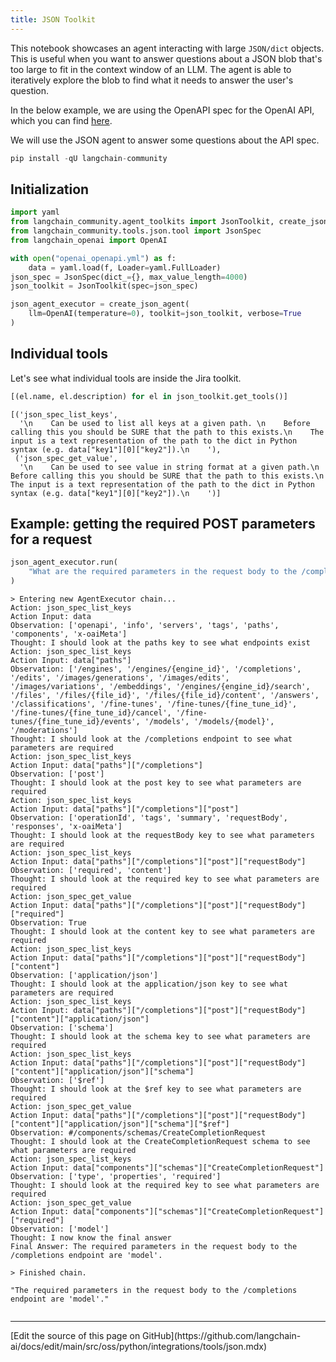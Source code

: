 ```yaml
---
title: JSON Toolkit
---
```


This notebook showcases an agent interacting with large `JSON/dict` objects.
This is useful when you want to answer questions about a JSON blob that's too large to fit in the context window of an LLM. The agent is able to iteratively explore the blob to find what it needs to answer the user's question.

In the below example, we are using the OpenAPI spec for the OpenAI API, which you can find [here](https://github.com/openai/openai-openapi/blob/master/openapi.yaml).

We will use the JSON agent to answer some questions about the API spec.

```python
pip install -qU langchain-community
```

## Initialization

```python
import yaml
from langchain_community.agent_toolkits import JsonToolkit, create_json_agent
from langchain_community.tools.json.tool import JsonSpec
from langchain_openai import OpenAI
```

```python
with open("openai_openapi.yml") as f:
    data = yaml.load(f, Loader=yaml.FullLoader)
json_spec = JsonSpec(dict_={}, max_value_length=4000)
json_toolkit = JsonToolkit(spec=json_spec)

json_agent_executor = create_json_agent(
    llm=OpenAI(temperature=0), toolkit=json_toolkit, verbose=True
)
```

## Individual tools

Let's see what individual tools are inside the Jira toolkit.

```python
[(el.name, el.description) for el in json_toolkit.get_tools()]
```

```output
[('json_spec_list_keys',
  '\n    Can be used to list all keys at a given path. \n    Before calling this you should be SURE that the path to this exists.\n    The input is a text representation of the path to the dict in Python syntax (e.g. data["key1"][0]["key2"]).\n    '),
 ('json_spec_get_value',
  '\n    Can be used to see value in string format at a given path.\n    Before calling this you should be SURE that the path to this exists.\n    The input is a text representation of the path to the dict in Python syntax (e.g. data["key1"][0]["key2"]).\n    ')]
```

## Example: getting the required POST parameters for a request

```python
json_agent_executor.run(
    "What are the required parameters in the request body to the /completions endpoint?"
)
```

```output
> Entering new AgentExecutor chain...
Action: json_spec_list_keys
Action Input: data
Observation: ['openapi', 'info', 'servers', 'tags', 'paths', 'components', 'x-oaiMeta']
Thought: I should look at the paths key to see what endpoints exist
Action: json_spec_list_keys
Action Input: data["paths"]
Observation: ['/engines', '/engines/{engine_id}', '/completions', '/edits', '/images/generations', '/images/edits', '/images/variations', '/embeddings', '/engines/{engine_id}/search', '/files', '/files/{file_id}', '/files/{file_id}/content', '/answers', '/classifications', '/fine-tunes', '/fine-tunes/{fine_tune_id}', '/fine-tunes/{fine_tune_id}/cancel', '/fine-tunes/{fine_tune_id}/events', '/models', '/models/{model}', '/moderations']
Thought: I should look at the /completions endpoint to see what parameters are required
Action: json_spec_list_keys
Action Input: data["paths"]["/completions"]
Observation: ['post']
Thought: I should look at the post key to see what parameters are required
Action: json_spec_list_keys
Action Input: data["paths"]["/completions"]["post"]
Observation: ['operationId', 'tags', 'summary', 'requestBody', 'responses', 'x-oaiMeta']
Thought: I should look at the requestBody key to see what parameters are required
Action: json_spec_list_keys
Action Input: data["paths"]["/completions"]["post"]["requestBody"]
Observation: ['required', 'content']
Thought: I should look at the required key to see what parameters are required
Action: json_spec_get_value
Action Input: data["paths"]["/completions"]["post"]["requestBody"]["required"]
Observation: True
Thought: I should look at the content key to see what parameters are required
Action: json_spec_list_keys
Action Input: data["paths"]["/completions"]["post"]["requestBody"]["content"]
Observation: ['application/json']
Thought: I should look at the application/json key to see what parameters are required
Action: json_spec_list_keys
Action Input: data["paths"]["/completions"]["post"]["requestBody"]["content"]["application/json"]
Observation: ['schema']
Thought: I should look at the schema key to see what parameters are required
Action: json_spec_list_keys
Action Input: data["paths"]["/completions"]["post"]["requestBody"]["content"]["application/json"]["schema"]
Observation: ['$ref']
Thought: I should look at the $ref key to see what parameters are required
Action: json_spec_get_value
Action Input: data["paths"]["/completions"]["post"]["requestBody"]["content"]["application/json"]["schema"]["$ref"]
Observation: #/components/schemas/CreateCompletionRequest
Thought: I should look at the CreateCompletionRequest schema to see what parameters are required
Action: json_spec_list_keys
Action Input: data["components"]["schemas"]["CreateCompletionRequest"]
Observation: ['type', 'properties', 'required']
Thought: I should look at the required key to see what parameters are required
Action: json_spec_get_value
Action Input: data["components"]["schemas"]["CreateCompletionRequest"]["required"]
Observation: ['model']
Thought: I now know the final answer
Final Answer: The required parameters in the request body to the /completions endpoint are 'model'.

> Finished chain.
```

```output
"The required parameters in the request body to the /completions endpoint are 'model'."
```

```python

```

---

<Callout icon="pen-to-square" iconType="regular">
  [Edit the source of this page on GitHub](https://github.com/langchain-ai/docs/edit/main/src/oss/python/integrations/tools/json.mdx)
</Callout>
